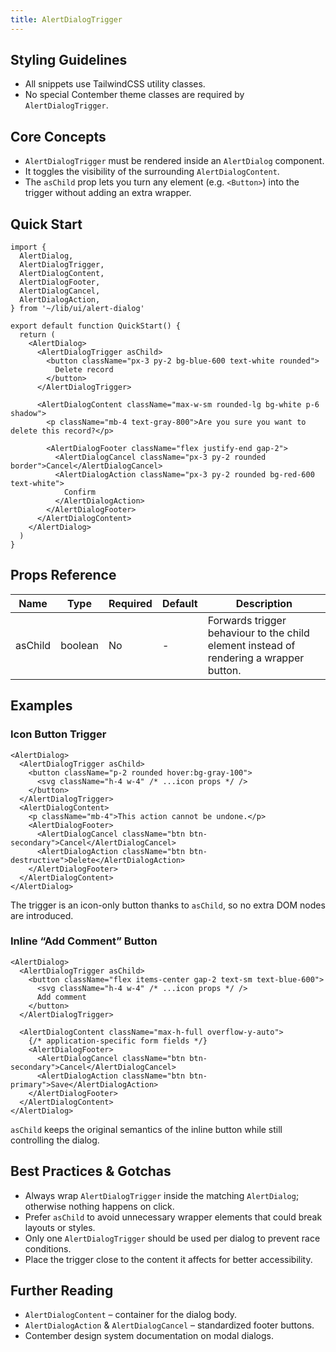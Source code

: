 ```yaml
---
title: AlertDialogTrigger
---
```


<!-- Edited by human: false -->
<!-- Examples count: 8 -->
<!-- Source examples: 0 -->
<!-- Playground examples: 0 -->
<!-- External examples: 8 -->
<!-- Import examples: 5 -->

## Styling Guidelines
* All snippets use TailwindCSS utility classes.
* No special Contember theme classes are required by `AlertDialogTrigger`.

## Core Concepts
* `AlertDialogTrigger` must be rendered inside an `AlertDialog` component.
* It toggles the visibility of the surrounding `AlertDialogContent`.
* The `asChild` prop lets you turn any element (e.g. `<Button>`) into the trigger without adding an extra wrapper.

## Quick Start
```tsx
import {
  AlertDialog,
  AlertDialogTrigger,
  AlertDialogContent,
  AlertDialogFooter,
  AlertDialogCancel,
  AlertDialogAction,
} from '~/lib/ui/alert-dialog'

export default function QuickStart() {
  return (
    <AlertDialog>
      <AlertDialogTrigger asChild>
        <button className="px-3 py-2 bg-blue-600 text-white rounded">
          Delete record
        </button>
      </AlertDialogTrigger>

      <AlertDialogContent className="max-w-sm rounded-lg bg-white p-6 shadow">
        <p className="mb-4 text-gray-800">Are you sure you want to delete this record?</p>

        <AlertDialogFooter className="flex justify-end gap-2">
          <AlertDialogCancel className="px-3 py-2 rounded border">Cancel</AlertDialogCancel>
          <AlertDialogAction className="px-3 py-2 rounded bg-red-600 text-white">
            Confirm
          </AlertDialogAction>
        </AlertDialogFooter>
      </AlertDialogContent>
    </AlertDialog>
  )
}
```

## Props Reference
| Name    | Type    | Required | Default | Description                                                     |
|---------|---------|----------|---------|-----------------------------------------------------------------|
| asChild | boolean | No       | -       | Forwards trigger behaviour to the child element instead of rendering a wrapper button. |

## Examples

### Icon Button Trigger
```tsx
<AlertDialog>
  <AlertDialogTrigger asChild>
    <button className="p-2 rounded hover:bg-gray-100">
      <svg className="h-4 w-4" /* ...icon props */ />
    </button>
  </AlertDialogTrigger>
  <AlertDialogContent>
    <p className="mb-4">This action cannot be undone.</p>
    <AlertDialogFooter>
      <AlertDialogCancel className="btn btn-secondary">Cancel</AlertDialogCancel>
      <AlertDialogAction className="btn btn-destructive">Delete</AlertDialogAction>
    </AlertDialogFooter>
  </AlertDialogContent>
</AlertDialog>
```
The trigger is an icon-only button thanks to `asChild`, so no extra DOM nodes are introduced.

### Inline “Add Comment” Button
```tsx
<AlertDialog>
  <AlertDialogTrigger asChild>
    <button className="flex items-center gap-2 text-sm text-blue-600">
      <svg className="h-4 w-4" /* ...icon props */ />
      Add comment
    </button>
  </AlertDialogTrigger>

  <AlertDialogContent className="max-h-full overflow-y-auto">
    {/* application-specific form fields */}
    <AlertDialogFooter>
      <AlertDialogCancel className="btn btn-secondary">Cancel</AlertDialogCancel>
      <AlertDialogAction className="btn btn-primary">Save</AlertDialogAction>
    </AlertDialogFooter>
  </AlertDialogContent>
</AlertDialog>
```
`asChild` keeps the original semantics of the inline button while still controlling the dialog.

## Best Practices & Gotchas
* Always wrap `AlertDialogTrigger` inside the matching `AlertDialog`; otherwise nothing happens on click.
* Prefer `asChild` to avoid unnecessary wrapper elements that could break layouts or styles.
* Only one `AlertDialogTrigger` should be used per dialog to prevent race conditions.
* Place the trigger close to the content it affects for better accessibility.

## Further Reading
* `AlertDialogContent` – container for the dialog body.
* `AlertDialogAction` & `AlertDialogCancel` – standardized footer buttons.
* Contember design system documentation on modal dialogs.

<!-- End of Generated Documentation -->
